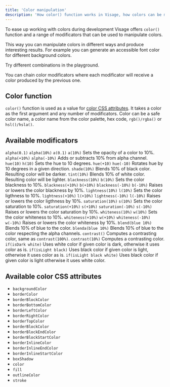 ```yaml
---
title: 'Color manipulation'
description: 'How color() function works in Visage, how colors can be manipulated and what it means to application development.'
---
```


To ease up working with colors during development Visage offers `color()` function and a range of modificators that can be used to manipulate colors.

This way you can manipulate colors in different ways and produce interesting results. For example you can generate an accessible font color for different background colors.

Try different combinations in the playground.

<ColorPlayground color="color(white contrast())" />

<Message status="info">
  You can chain color modificators where each modificator will receive a color
  produced by the previous one.
</Message>

## Color function

`color()` function is used as a value for [color CSS attributes](#available-color-css-attributes). It takes a color as the first argument and any number of modificators. Color can be a safe color name, a color name from the color palette, hex code, `rgb()/rgba()` or `hsl()/hsla()`.

## Available modificators

<DataTable>
  <DataTableBody>
    <DataTableRow>
      <DataTableColumn>
        <Code>alpha(0.1)</Code>
        <Code>alpha(10%)</Code>
        <Code>a(0.1)</Code>
        <Code>a(10%)</Code>
      </DataTableColumn>
      <DataTableColumn>Sets the opacity of a color to 10%.</DataTableColumn>
    </DataTableRow>
    <DataTableRow>
      <DataTableColumn>
        <Code>alpha(+10%)</Code>
        <Code>alpha(-10%)</Code>
      </DataTableColumn>
      <DataTableColumn>
        Adds or subtracts 10% from alpha channel.
      </DataTableColumn>
    </DataTableRow>
    <DataTableRow>
      <DataTableColumn>
        <Code>hue(10)</Code>
        <Code>h(10)</Code>
      </DataTableColumn>
      <DataTableColumn>Sets the hue to 10 degrees.</DataTableColumn>
    </DataTableRow>
    <DataTableRow>
      <DataTableColumn>
        <Code>hue(+10)</Code>
        <Code>hue(-10)</Code>
      </DataTableColumn>
      <DataTableColumn>
        Rotates hue by 10 degrees in a given direction.
      </DataTableColumn>
    </DataTableRow>
    <DataTableRow>
      <DataTableColumn>
        <Code>shade(10%)</Code>
      </DataTableColumn>
      <DataTableColumn>
        Blends 10% of black color. Resulting color will be darker.
      </DataTableColumn>
    </DataTableRow>
    <DataTableRow>
      <DataTableColumn>
        <Code>tint(10%)</Code>
      </DataTableColumn>
      <DataTableColumn>
        Blends 10% of white color. Resulting color will be lighter.
      </DataTableColumn>
    </DataTableRow>
    <DataTableRow>
      <DataTableColumn>
        <Code>blackness(10%)</Code>
        <Code>b(10%)</Code>
      </DataTableColumn>
      <DataTableColumn>Sets the color blackness to 10%.</DataTableColumn>
    </DataTableRow>
    <DataTableRow>
      <DataTableColumn>
        <Code>blackness(+10%)</Code>
        <Code>b(+10%)</Code>
        <Code>blackness(-10%)</Code>
        <Code>b(-10%)</Code>
      </DataTableColumn>
      <DataTableColumn>
        Raises or lowers the color blackness by 10%.
      </DataTableColumn>
    </DataTableRow>
    <DataTableRow>
      <DataTableColumn>
        <Code>lightness(10%)</Code>
        <Code>l(10%)</Code>
      </DataTableColumn>
      <DataTableColumn>Sets the color ligthness to 10%.</DataTableColumn>
    </DataTableRow>
    <DataTableRow>
      <DataTableColumn>
        <Code>lightness(+10%)</Code>
        <Code>l(+10%)</Code>
        <Code>lightness(-10%)</Code>
        <Code>l(-10%)</Code>
      </DataTableColumn>
      <DataTableColumn>
        Raises or lowers the color ligthness by 10%.
      </DataTableColumn>
    </DataTableRow>
    <DataTableRow>
      <DataTableColumn>
        <Code>saturation(10%)</Code>
        <Code>s(10%)</Code>
      </DataTableColumn>
      <DataTableColumn>Sets the color saturation to 10%.</DataTableColumn>
    </DataTableRow>
    <DataTableRow>
      <DataTableColumn>
        <Code>saturation(+10%)</Code>
        <Code>s(+10%)</Code>
        <Code>saturation(-10%)</Code>
        <Code>s(-10%)</Code>
      </DataTableColumn>
      <DataTableColumn>
        Raises or lowers the color saturation by 10%.
      </DataTableColumn>
    </DataTableRow>
    <DataTableRow>
      <DataTableColumn>
        <Code>whiteness(10%)</Code>
        <Code>w(10%)</Code>
      </DataTableColumn>
      <DataTableColumn>Sets the color whiteness to 10%.</DataTableColumn>
    </DataTableRow>
    <DataTableRow>
      <DataTableColumn>
        <Code>whiteness(+10%)</Code>
        <Code>w(+10%)</Code>
        <Code>whiteness(-10%)</Code>
        <Code>w(-10%)</Code>
      </DataTableColumn>
      <DataTableColumn>
        Raises or lowers the color whiteness by 10%.
      </DataTableColumn>
    </DataTableRow>
    <DataTableRow>
      <DataTableColumn>
        <Code>blend(blue 10%)</Code>
      </DataTableColumn>
      <DataTableColumn>Blends 10% of blue to the color.</DataTableColumn>
    </DataTableRow>
    <DataTableRow>
      <DataTableColumn>
        <Code>blenda(blue 10%)</Code>
      </DataTableColumn>
      <DataTableColumn>
        Blends 10% of blue to the color respecting the alpha channels.
      </DataTableColumn>
    </DataTableRow>
    <DataTableRow>
      <DataTableColumn>
        <Code>contrast()</Code>
      </DataTableColumn>
      <DataTableColumn>
        Computes a contrasting color, same as <Code>contrast(100%)</Code>.
      </DataTableColumn>
    </DataTableRow>
    <DataTableRow>
      <DataTableColumn>
        <Code>contrast(10%)</Code>
      </DataTableColumn>
      <DataTableColumn>Computes a contrasting color.</DataTableColumn>
    </DataTableRow>
    <DataTableRow>
      <DataTableColumn>
        <Code>if(isDark white)</Code>
      </DataTableColumn>
      <DataTableColumn>
        Uses white color if given color is dark, otherwise it uses color as is.
      </DataTableColumn>
    </DataTableRow>
    <DataTableRow>
      <DataTableColumn>
        <Code>if(isLight black)</Code>
      </DataTableColumn>
      <DataTableColumn>
        Uses black color if given color is light, otherwise it uses color as is.
      </DataTableColumn>
    </DataTableRow>
    <DataTableRow>
      <DataTableColumn>
        <Code>if(isLight black white)</Code>
      </DataTableColumn>
      <DataTableColumn>
        Uses black color if given color is light otherwise it uses white color.
      </DataTableColumn>
    </DataTableRow>
  </DataTableBody>
</DataTable>

## Available color CSS attributes

- `backgroundColor`
- `borderColor`
- `borderBlockColor`
- `borderBottomColor`
- `borderLeftColor`
- `borderRightColor`
- `borderTopColor`
- `borderBlockColor`
- `borderBlockEndColor`
- `borderBlockStartColor`
- `borderInlineColor`
- `borderInlineEndColor`
- `borderInlineStartColor`
- `boxShadow`
- `color`
- `fill`
- `outlineColor`
- `stroke`
